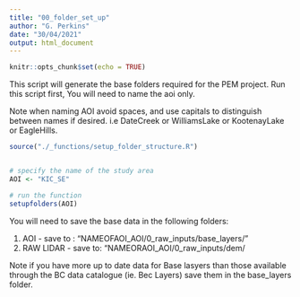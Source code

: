 ---
title: "00_folder_set_up"
author: "G. Perkins"
date: "30/04/2021"
output: html_document
---

```{r setup, include=FALSE}
knitr::opts_chunk$set(echo = TRUE)
```

This script will generate the base folders required for the PEM project. 
Run this script first, You will need to name the aoi only.


Note when naming AOI avoid spaces, and use capitals to distinguish between names if desired. i.e DateCreek or WilliamsLake or KootenayLake or EagleHills.



```{r}

source("./_functions/setup_folder_structure.R")


# specify the name of the study area
AOI <- "KIC_SE"

# run the function
setupfolders(AOI)


```


You will need to save the base data in the following folders: 

1) AOI - save to : "NAMEOFAOI_AOI/0_raw_inputs/base_layers/"
2) RAW LIDAR - save to: "NAMEORAOI_AOI/0_raw_inputs/dem/

Note if you have more up to date data for Base lasyers than those available through the BC data catalogue (ie. Bec Layers) save them in the base_layers folder. 

